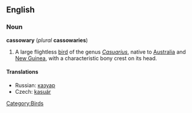 ==English==
===Noun===
'''cassowary''' (''plural'' '''cassowaries''')

# A large flightless [[bird]] of the genus ''[[Casuarius]]'', native to [[Australia]] and [[New Guinea]], with a characteristic bony crest on its head.

====Translations====
*Russian: [[казуар]]
*Czech: [[kasuár]]

[[Category:Birds]]
